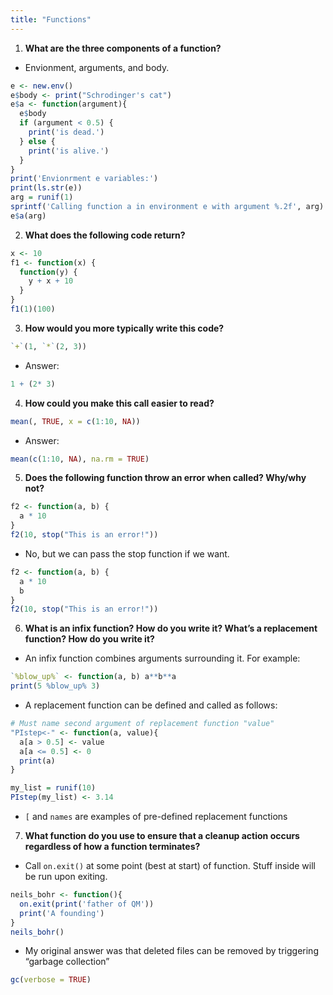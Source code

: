 ```yaml
---
title: "Functions"
---
```


1. __What are the three components of a function?__  
* Envionment, arguments, and body.
```r
e <- new.env()
e$body <- print("Schrodinger's cat")
e$a <- function(argument){
  e$body
  if (argument < 0.5) {
    print('is dead.')
  } else {
    print('is alive.')
  }
}
print('Envionrment e variables:')
print(ls.str(e))
arg = runif(1)
sprintf('Calling function a in environment e with argument %.2f', arg)
e$a(arg)
```

2. __What does the following code return?__  
```r
x <- 10
f1 <- function(x) {
  function(y) {
    y + x + 10
  }
}
f1(1)(100)
```

3. __How would you more typically write this code?__
```r
`+`(1, `*`(2, 3))
```
* Answer:
```r
1 + (2* 3)
```

4. __How could you make this call easier to read?__  
```r
mean(, TRUE, x = c(1:10, NA))
```
* Answer:
```r
mean(c(1:10, NA), na.rm = TRUE)
```

5. __Does the following function throw an error when called? Why/why not?__  
```r
f2 <- function(a, b) {
  a * 10
}
f2(10, stop("This is an error!"))
```

* No, but we can pass the stop function if we want.
```r
f2 <- function(a, b) {
  a * 10
  b
}
f2(10, stop("This is an error!"))
```

6. __What is an infix function? How do you write it? What's a replacement function? How do you write it?__  
* An infix function combines arguments surrounding it. For example:
```r
`%blow_up%` <- function(a, b) a**b**a
print(5 %blow_up% 3)
```
* A replacement function can be defined and called as follows:
```r
# Must name second argument of replacement function "value"
"PIstep<-" <- function(a, value){
  a[a > 0.5] <- value
  a[a <= 0.5] <- 0
  print(a)
}

my_list = runif(10)
PIstep(my_list) <- 3.14
```
* `[` and `names` are examples of pre-defined replacement functions

7) __What function do you use to ensure that a cleanup action occurs regardless of how a function terminates?__  
* Call `on.exit()` at some point (best at start) of function. Stuff inside will be run upon exiting.
```r
neils_bohr <- function(){
  on.exit(print('father of QM'))
  print('A founding')
}
neils_bohr()
```

* My original answer was that deleted files can be removed by triggering "garbage collection"
```r
gc(verbose = TRUE)
```